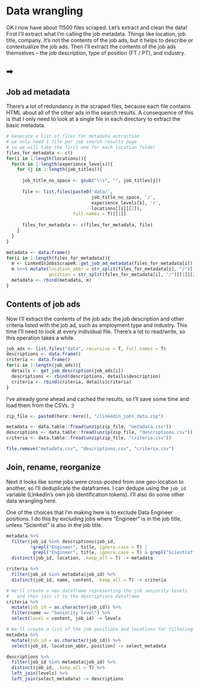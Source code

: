 

# Data wrangling {.tabset}

OK I now have about 11500 files scraped. Let's extract and clean the data! First I'll extract what I'm calling the job metadata. Things like location, job title, company. It's not the contents of the job ads, but it helps to describe or contextualize the job ads. Then I'll extract the contents of the job ads themselves -- the job description, type of position (FT / PT), and industry.

##  <span>➡</span>

## Job ad metadata

There's a lot of redundancy in the scraped files, because each file contains HTML about all of the other ads in the search results. A consequence of this is that I only need to look at a single file in each directory to extract the basic metadata.

```r
# Generate a list of files for metadata extraction
# we only need 1 file per job search results page
# so we will take the first one for each location folder
files_for_metadata <- c()
for(i in 1:length(locations)){
  for(k in 1:length(experience_levels)){
    for (j in 1:length(job_titles)){
      
      job_title_no_space <- gsub("\\s", "", job_titles[j])
      
      file <- list.files(paste0('data/',
                                job_title_no_space, '/',
                                experience_levels[k], '/',
                                locations[[i]][2]),
                         full.names = T)[[1]]
      
      files_for_metadata <- c(files_for_metadata, file)
    }
  }
}

metadata <- data.frame()
for(i in 1:length(files_for_metadata)){
  m <- LinkedInJobsScrapeR::get_job_ad_metadata(files_for_metadata[i])
  m %<>% mutate(location_abbr = str_split(files_for_metadata[i], "/")[[1]][4],
                position = str_split(files_for_metadata[i], "/")[[1]][2])
  metadata <- rbind(metadata, m)
}
```

## Contents of job ads

Now I'll extract the contents of the job ads: the job description and other criteria listed with the job ad, such as employment type and industry. This time I'll need to look at every individual file. There's a lot to read/write, so this operation takes a while.

```r
job_ads <- list.files("data", recursive = T, full.names = T)
descriptions <- data.frame()
criteria <- data.frame()
for(i in 1:length(job_ads)){
  details <- get_job_description(job_ads[i])
  descriptions <- rbind(descriptions, details$description)
  criteria <- rbind(criteria, details$criteria)
}
```

I've already gone ahead and cached the results, so I'll save some time and load them from the CSVs. :)

```r
zip_file <- paste0(here::here(), "/linkedin_jobs_data.zip")

metadata <- data.table::fread(unzip(zip_file, "metadata.csv"))
descriptions <- data.table::fread(unzip(zip_file, "descriptions.csv"))
criteria <- data.table::fread(unzip(zip_file, "criteria.csv"))

file.remove("metadata.csv", "descriptions.csv", "criteria.csv")
```

## Join, rename, reorganize

Next it looks like some jobs were cross-posted from one geo-location to another, so I'll deduplicate the dataframes. I can dedupe using the `job_id` variable (LinkedIn's own job identification tokens). I'll also do some other data wrangling here.

One of the choices that I'm making here is to exclude Data Engineer positions. I do this by excluding jobs where "Engineer" is in the job title, unless "Scientist" is also in the job title.

```r
metadata %>%
  filter(job_id %in% descriptions$job_id,
         !grepl("Engineer", title, ignore.case = T) | 
          grepl("Engineer", title, ignore.case = T) & grepl("Scientist", title, ignore.case = T)) %>%
  distinct(job_id, location, .keep_all = T) -> metadata

criteria %>%
  filter(job_id %in% metadata$job_id) %>%
  distinct(job_id, name, content, .keep_all = T) -> criteria

# We'll create a new dataframe representing the job seniority levels
#   and then join it to the descriptions dataframe
criteria %>%
  mutate(job_id = as.character(job_id)) %>%
  filter(name == "Seniority level") %>%
  select(level = content, job_id) -> levels

# We'll create a list of the job positions and locations for filtering later
metadata %>%
  mutate(job_id = as.character(job_id)) %>%
  select(job_id, location_abbr, position) -> select_metadata

descriptions %>%
  filter(job_id %in% metadata$job_id) %>%
  distinct(job_id, .keep_all = T) %>%
  left_join(levels) %>%
  left_join(select_metadata) -> descriptions
```

